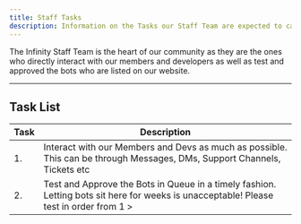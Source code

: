 ```yaml
---
title: Staff Tasks
description: Information on the Tasks our Staff Team are expected to carry out.
---
```


The Infinity Staff Team is the heart of our community
as they are the ones who directly interact with our
members and developers as well as test and approved
the bots who are listed on our website.

---

## Task List

| Task        | Description |
| ----------- | ----------- |
| 1.          | Interact with our Members and Devs as much as possible. This can be through Messages, DMs, Support Channels, Tickets etc |
| 2.          | Test and Approve the Bots in Queue in a timely fashion. Letting bots sit here for weeks is unacceptable! Please test in order from 1 > |

